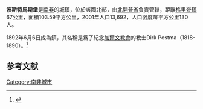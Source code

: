{{noteTA
|1=zh:格里夸鎮;zh-cn:格里夸镇;zh-hk:格里夸鎮;
}}

'''波斯特馬斯堡'''是[[南非|南非]]的城鎮，位於該國北部，由[[北開普省|北開普省]]負責管轄，距離[[格里夸鎮|格里夸鎮]]67公里，面積103.59平方公里，2001年人口13,692，人口密度每平方公里130人。

1892年6月6日成為鎮，其名稱是爲了紀念[[加爾文主義|加爾文教會]]的教士Dirk Postma（1818-1890）。<ref name=dsapn>{{cite web|title=Dictionary of Southern African Place Names (Public Domain)|url=http://archive.org/details/DictionaryOfSouthernAfricanPlaceNames|publisher=Human Science Research Council|page=374}}</ref>

==参考文献==
{{reflist}}

{{SouthAfrica-geo-stub}}
[[Category:南非城市|Category:南非城市]]